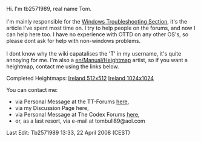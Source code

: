 Hi. I'm tb2571989, real name Tom. <br> <br>

I'm mainly responsible for the [[en/Archive/Manual/Troubleshooting Windows|Windows Troubleshooting Section]], it's the article I've spent most time on. I try to help people on the forums, and now I can help here too. I have no experience with OTTD on any other OS's, so please dont ask for help with non-windows problems. <br> <br>
I dont know why the wiki capatalises the 'T' in my username, it's quite annoying for me. 
I'm also a [[en/Manual/Heightmap]] artist, so if you want a heightmap, contact me using the links below.

Completed Heightmaps:
[http://wiki.openttd.org/images/7/7f/Ireland512.scn Ireland 512x512]
[http://wiki.openttd.org/images/9/9a/Ireland1024.scn Ireland 1024x1024]

You can contact me:
* via Personal Message at the TT-Forums [http://www.tt-forums.net/memberlist.php?mode=viewprofile&u=11166 here],
* via my Discussion Page here,  
* via Personal Message at The Codex Forums [http://www.thecodexseries.com/forum/index.php?showuser=405 here],
* or, as a last resort, via e-mail at tombull89@aol.com

Last Edit: Tb2571989 13:33, 22 April 2008 (CEST)